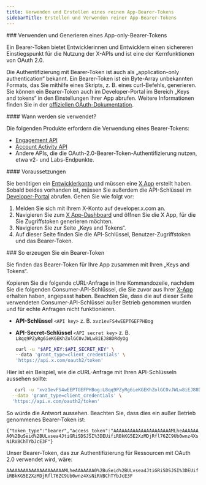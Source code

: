 ```yaml
---
title: Verwenden und Erstellen eines reinen App-Bearer-Tokens
sidebarTitle: Erstellen und Verwenden reiner App-Bearer-Tokens
---
```


<div id="using-and-generating-an-app-only-bearer-token">
  ### Verwenden und Generieren eines App-only-Bearer-Tokens
</div>

Ein Bearer-Token bietet Entwicklerinnen und Entwicklern einen sichereren Einstiegspunkt für die Nutzung der X-APIs und ist eine der Kernfunktionen von OAuth 2.0.

Die Authentifizierung mit Bearer-Token ist auch als „application-only authentication“ bekannt. Ein Bearer-Token ist ein Byte-Array unbekannten Formats, das Sie mithilfe eines Skripts, z. B. eines curl-Befehls, generieren. Sie können ein Bearer-Token auch im Developer-Portal im Bereich „Keys and tokens“ in den Einstellungen Ihrer App abrufen. Weitere Informationen finden Sie in der [offiziellen OAuth-Dokumentation](https://oauth.net/2/bearer-tokens/).

<div id="when-are-they-used">
  #### Wann werden sie verwendet?
</div>

Die folgenden Produkte erfordern die Verwendung eines Bearer-Tokens:

- [Engagement API](/de/x-api/enterprise-gnip-2.0/fundamentals/engagement-api)
- [Account Activity API](/de/x-api/enterprise-gnip-2.0/fundamentals/account-activity)
- Andere APIs, die die OAuth-2.0-Bearer-Token-Authentifizierung nutzen, etwa v2- und Labs-Endpunkte.

<div id="prerequisites">
  #### Voraussetzungen
</div>

Sie benötigen ein [Entwicklerkonto](https://developer.x.com/en/portal/petition/essential/basic-info) und müssen eine [X App](/de/resources/fundamentals/developer-apps) erstellt haben. Sobald beides vorhanden ist, müssen Sie außerdem die API-Schlüssel im [Developer-Portal](/de/resources/fundamentals/developer-portal) abrufen. Gehen Sie wie folgt vor:

1. Melden Sie sich mit Ihrem X-Konto auf developer.x.com an.
2. Navigieren Sie zum [X App-Dashboard](https://developer.x.com/content/developer-twitter/en/apps) und öffnen Sie die X App, für die Sie Zugriffstoken generieren möchten.
3. Navigieren Sie zur Seite „Keys and Tokens“.
4. Auf dieser Seite finden Sie die API-Schlüssel, Benutzer-Zugriffstoken und das Bearer-Token.

<div id="how-to-generate-a-bearer-token">
  ### So erzeugen Sie ein Bearer-Token
</div>

Sie finden das Bearer-Token für Ihre App zusammen mit Ihren „Keys and Tokens“.

Kopieren Sie die folgende cURL-Anfrage in Ihre Kommandozeile, nachdem Sie die folgenden Consumer-API-Schlüssel, die Sie zuvor aus Ihrer [X-App](/de/resources/fundamentals/developer-apps) erhalten haben, angepasst haben. Beachten Sie, dass die auf dieser Seite verwendeten Consumer-API-Schlüssel außer Betrieb genommen wurden und für echte Anfragen nicht funktionieren.

- **API-Schlüssel** `<API key>` z. B. `xvz1evFS4wEEPTGEFPHBog`
- **API-Secret-Schlüssel** `<API secret key>` z. B. `L8qq9PZyRg6ieKGEKhZolGC0vJWLw8iEJ88DRdyOg`

  ```bash
  curl -u "$API_KEY:$API_SECRET_KEY" \
  --data 'grant_type=client_credentials' \
  'https://api.x.com/oauth2/token'
  ```

Hier ist ein Beispiel, wie die cURL-Anfrage mit Ihren API-Schlüsseln aussehen sollte:

```bash
   curl -u 'xvz1evFS4wEEPTGEFPHBog:L8qq9PZyRg6ieKGEKhZolGC0vJWLw8iEJ88DRdyOg' \
  --data 'grant_type=client_credentials' \
  'https://api.x.com/oauth2/token'
```

So würde die Antwort aussehen. Beachten Sie, dass dies ein außer Betrieb genommenes Bearer-Token ist:

`{"token_type":"bearer","access_token":"AAAAAAAAAAAAAAAAAAAAAMLheAAAAAAA0%2BuSeid%2BULvsea4JtiGRiSDSJSI%3DEUifiRBkKG5E2XzMDjRfl76ZC9Ub0wnz4XsNiRVBChTYbJcE3F"}`

Unser Bearer-Token, das zur Authentifizierung für Ressourcen mit OAuth 2.0 verwendet wird, wäre:

`AAAAAAAAAAAAAAAAAAAAAMLheAAAAAAA0%2BuSeid%2BULvsea4JtiGRiSDSJSI%3DEUifiRBkKG5E2XzMDjRfl76ZC9Ub0wnz4XsNiRVBChTYbJcE3F`